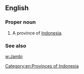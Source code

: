 ==English==

===Proper noun===
{{en-proper noun}}

# A province of [[Indonesia]].

===See also===
[[w:Jambi]]
[[Category:en:Provinces of Indonesia]]